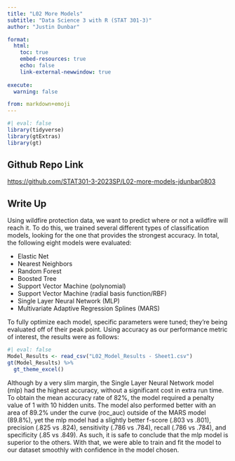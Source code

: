 ```yaml
---
title: "L02 More Models"
subtitle: "Data Science 3 with R (STAT 301-3)"
author: "Justin Dunbar"

format:
  html:
    toc: true
    embed-resources: true
    echo: false
    link-external-newwindow: true
    
execute:
  warning: false

from: markdown+emoji  
---
```


```r
#| eval: false
library(tidyverse)
library(gtExtras)
library(gt)
```

## Github Repo Link

<https://github.com/STAT301-3-2023SP/L02-more-models-jdunbar0803>

## Write Up

Using wildfire protection data, we want to predict where or not a wildfire will reach it. To do this, we trained several different types of classification models, looking for the one that provides the strongest accuracy. In total, the following eight models were evaluated:

-   Elastic Net
-   Nearest Neighbors
-   Random Forest
-   Boosted Tree
-   Support Vector Machine (polynomial)
-   Support Vector Machine (radial basis function/RBF)
-   Single Layer Neural Network (MLP)
-   Multivariate Adaptive Regression Splines (MARS)

To fully optimize each model, specific parameters were tuned; they're being evaluated off of their peak point. Using accuracy as our performance metric of interest, the results were as follows:

```r
#| eval: false
Model_Results <- read_csv("L02_Model_Results - Sheet1.csv")
gt(Model_Results) %>%
  gt_theme_excel()
```

Although by a very slim margin, the Single Layer Neural Network model (mlp) had the highest accuracy, without a significant cost in extra run time. To obtain the mean accuracy rate of 82%, the model required a penalty value of 1 with 10 hidden units. The model also performed better with an area of 89.2% under the curve (roc_auc) outside of the MARS model (89.8%), yet the mlp model had a slightly better f-score (.803 vs .801), precision (.825 vs .824), sensitivity (.786 vs .784), recall (.786 vs .784), and specificity (.85 vs .849). As such, it is safe to conclude that the mlp model is superior to the others. With that, we were able to train and fit the model to our dataset smoothly with confidence in the model chosen.
